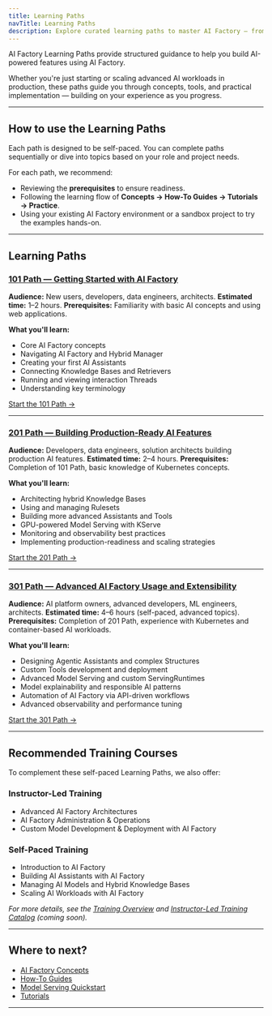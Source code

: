```yaml
---
title: Learning Paths
navTitle: Learning Paths
description: Explore curated learning paths to master AI Factory — from getting started to advanced production deployments.
---
```


AI Factory Learning Paths provide structured guidance to help you build AI-powered features using AI Factory.

Whether you're just starting or scaling advanced AI workloads in production, these paths guide you through concepts, tools, and practical implementation — building on your experience as you progress.

---

## How to use the Learning Paths

Each path is designed to be self-paced. You can complete paths sequentially or dive into topics based on your role and project needs.

For each path, we recommend:
- Reviewing the **prerequisites** to ensure readiness.
- Following the learning flow of **Concepts → How-To Guides → Tutorials → Practice**.
- Using your existing AI Factory environment or a sandbox project to try the examples hands-on.

---

## Learning Paths

### [101 Path — Getting Started with AI Factory](./101)

**Audience:** New users, developers, data engineers, architects.
**Estimated time:** 1–2 hours.
**Prerequisites:** Familiarity with basic AI concepts and using web applications.

**What you'll learn:**
- Core AI Factory concepts
- Navigating AI Factory and Hybrid Manager
- Creating your first AI Assistants
- Connecting Knowledge Bases and Retrievers
- Running and viewing interaction Threads
- Understanding key terminology

[Start the 101 Path →](./101)

---

### [201 Path — Building Production-Ready AI Features](./201)

**Audience:** Developers, data engineers, solution architects building production AI features.
**Estimated time:** 2–4 hours.
**Prerequisites:** Completion of 101 Path, basic knowledge of Kubernetes concepts.

**What you'll learn:**
- Architecting hybrid Knowledge Bases
- Using and managing Rulesets
- Building more advanced Assistants and Tools
- GPU-powered Model Serving with KServe
- Monitoring and observability best practices
- Implementing production-readiness and scaling strategies

[Start the 201 Path →](./201)

---

### [301 Path — Advanced AI Factory Usage and Extensibility](./301)

**Audience:** AI platform owners, advanced developers, ML engineers, architects.
**Estimated time:** 4–6 hours (self-paced, advanced topics).
**Prerequisites:** Completion of 201 Path, experience with Kubernetes and container-based AI workloads.

**What you'll learn:**
- Designing Agentic Assistants and complex Structures
- Custom Tools development and deployment
- Advanced Model Serving and custom ServingRuntimes
- Model explainability and responsible AI patterns
- Automation of AI Factory via API-driven workflows
- Advanced observability and performance tuning

[Start the 301 Path →](./301)

---

## Recommended Training Courses

To complement these self-paced Learning Paths, we also offer:

### Instructor-Led Training
- Advanced AI Factory Architectures
- AI Factory Administration & Operations
- Custom Model Development & Deployment with AI Factory

### Self-Paced Training
- Introduction to AI Factory
- Building AI Assistants with AI Factory
- Managing AI Models and Hybrid Knowledge Bases
- Scaling AI Workloads with AI Factory

*For more details, see the [Training Overview](../../training/index) and [Instructor-Led Training Catalog](../../training/instructor-led) (coming soon).*

---

## Where to next?

- [AI Factory Concepts](../explained/ai-factory-concepts)
- [How-To Guides](../how-to/gen-ai/create-assistant)
- [Model Serving Quickstart](../how-to/model-serving/index)
- [Tutorials](../tutorials)

---

